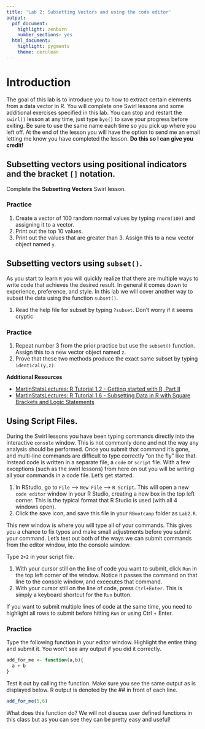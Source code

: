 ```yaml
---
title: 'Lab 2: Subsetting Vectors and using the code editor'
output:
  pdf_document: 
    highlight: zenburn
    number_sections: yes
  html_document:
    highlight: pygments
    theme: cerulean
---
```


# Introduction 
The goal of this lab is to introduce you to how to extract certain elements from a data vector in R. You will complete one Swirl lessons and some additional exercises specified in this lab. You can stop and restart the `swirl()` lesson at any time, just type `bye()` to save your progress before exiting. Be sure to use the same name each time so you pick up where you left off. At the end of the lesson you will have the option to send me an email letting me know you have completed the lesson. **Do this so I can give you credit!**


## Subsetting vectors using positional indicators and the bracket `[]` notation. 

Complete the **Subsetting Vectors** Swirl lesson. 

### Practice

1. Create a vector of 100 random normal values by typing `rnorm(100)` and assigning it to a vector. 
2. Print out the top 10 values.
3. Print out the values that are greater than 3. Assign this to a new vector object named `y`. 

## Subsetting vectors using `subset()`. 

As you start to learn `R` you will quickly realize that there are multiple ways to write code
that achieves the desired result. In general it comes down to experience, preference, and style.
In this lab we will cover another way to subset the data using the function `subset()`.

1. Read the help file for subset by typing `?subset`. Don't worry if it seems cryptic

### Practice

1. Repeat number 3 from the prior practice but use the `subset()` function. Assign this to a new vector object named `z`.
2. Prove that these two methods produce the exact same subset by typing `identical(y,z)`.

**Additional Resources**

* [MartinStatsLectures: R Tutorial 1.2 - Getting started with R, Part II ](https://www.youtube.com/watch?v=2TcPAZOyV0U)  
* [MartinStatsLectures: R Tutorial 1.6 - Subsetting Data in R with Square Brackets and Logic Statements](https://www.youtube.com/watch?v=jGf7WNh-LX8)




## Using Script Files. 
During the Swirl lessons you have been typing commands directly into the interactive `console` window. This is not commonly done and not the way any analysis should be performed. Once you submit that command it's gone, and multi-line commands are difficult to type correctly "on the fly" like that. Instead code is written in a separate file, a `code` or `script` file. With a few exceptions (such as the swirl lessons) from here on out you will be writing all your commands in a code file. Let's get started.


1.  In RStudio, go to `File` --> `New File` --> `R Script`. This will open a new `code editor` window in your R Studio, creating a new box in the top left corner. This is the typical format that R Studio is used (with all 4 windows open). 
2.  Click the save icon, and save this file in your `RBootcamp` folder as `Lab2.R`. 

This new window is where you will type all of your commands. This gives you a chance to fix typos and make small adjustments before you submit your command. Let's test out both of the ways we can submit commands from the editor window, into the console window. 

Type `2+2` in your script file. 

1.  With your cursor still on the line of code you want to submit, click `Run` in the top left corner of the window. Notice it passes the command on that line to the console window, and excecutes that command. 
2.  With your cursor still on the line of code, press `Ctrl+Enter`. This is simply a keyboard shortcut for the `Run` button. 

If you want to submit multiple lines of code at the same time, you need to highlight all rows to submit before hitting `Run` or using Ctrl + Enter. 

### Practice

Type the following function in your editor window. Highlight the entire thing and submit it. You won't see any output if you did it correctly. 
```r
add_for_me <- function(a,b){
  a + b
}
```
Test it out by calling the function.  Make sure you see the same output as is displayed below. R output is denoted by the ## in front of each line. 
```r
add_for_me(5,6)
```

What does this function do? We will not disucss user defined functions in this class but as you can see they can be pretty easy and useful!

<!-- Assessment questions -->
<!-- What is head(x) equal to?  x[1:6] -->
<!-- What is the equivelant notation to subset(x[x>0])? x[x>0 & !is.na(x)] -->
<!-- What does subset() do? Return subsets of vectors, matrices or data frames which meet conditions. -->
